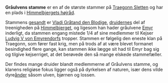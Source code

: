 {{title:Gråulvens stamme}}
{{author:Laura Holmegaard}}
{{timestamp:2010-06-19T09:02:45Z}}
{{copyright:Gråulvens stamme}}
'''Gråulvens stamme''' er en af de største stammer på [[Traegonn Sletten]] og har en plads i [[Himmelbjergets højråd]].

Stammens [[gesandt]] er [[Vladi Gråtand den Blodige]], [[druide]]rnes del af treenigheden på [[Himmelbjerget]], og ligesom han hader gråulvene [[Emyr]] inderligt, da stammen engang mistede 1/4 af sine medlemmer til Kejser [[Ludvig V von Emyrendorf|Ludvig V von Emyrendorfs]] tropper. Stammen er følgelig den eneste klan på Traegonn, som fører fast krig, men på trods af at være blevet formanet besindighed flere gange, kan stammen ikke lægge sit had til Emyr bag sig og tilgive kejserriget, at det berøvede den så mange elskede stammefæller.

Der findes mange druider blandt medlemmerne af Gråulvens stamme, og klanens religiøse fokus ligger også på dyrkelsen af naturen, især dens vilde dyre[[ånd|ånder]] såsom ulven, bjørnen og lossen.
